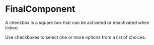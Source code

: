 

<Meta component={FinalComponent} title="Recipes/04 - Forms 🚧/Final" />

# FinalComponent

A checkbox is a square box that can be activated or deactivated when ticked. 

Use checkboxes to select one or more options from a list of choices.

